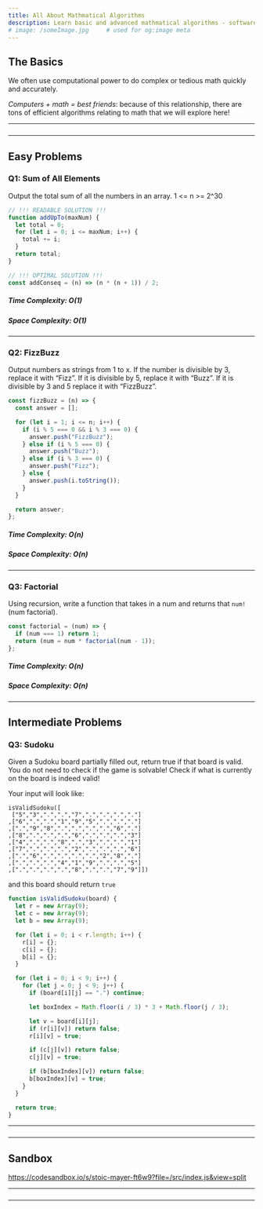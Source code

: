 ```yaml
---
title: All About Mathmatical Algorithms
description: Learn basic and advanced mathmatical algorithms - software development.
# image: /someImage.jpg     # used for og:image meta
---
```


## The Basics

We often use computational power to do complex
or tedious math quickly and accurately.

_Computers + math = best friends_: because of this relationship, there are tons of efficient algorithms
relating to math that we will explore here!

<!-- https://www.geeksforgeeks.org/mathematical-algorithms/ -->

---

###

---

## Easy Problems

### Q1: Sum of All Elements

Output the total sum of all the numbers in an array. 1 <= n >= 2^30

```js
// !!! READABLE SOLUTION !!!
function addUpTo(maxNum) {
  let total = 0;
  for (let i = 0; i <= maxNum; i++) {
    total += i;
  }
  return total;
}

// !!! OPTIMAL SOLUTION !!!
const addConseq = (n) => (n * (n + 1)) / 2;
```

##### Time Complexity: O(1)

##### Space Complexity: O(1)

---

### Q2: FizzBuzz

Output numbers as strings from 1 to x. If the number is divisible by 3, replace it with “Fizz”.
If it is divisible by 5, replace it with “Buzz”. If it is divisible by 3 and 5 replace it with “FizzBuzz”.

```js
const fizzBuzz = (n) => {
  const answer = [];

  for (let i = 1; i <= n; i++) {
    if (i % 5 === 0 && i % 3 === 0) {
      answer.push("FizzBuzz");
    } else if (i % 5 === 0) {
      answer.push("Buzz");
    } else if (i % 3 === 0) {
      answer.push("Fizz");
    } else {
      answer.push(i.toString());
    }
  }

  return answer;
};
```

##### Time Complexity: O(n)

##### Space Complexity: O(n)

---

### Q3: Factorial

Using recursion, write a function that takes in a num and returns that `num!` (num factorial).

```js
const factorial = (num) => {
  if (num === 1) return 1;
  return (num = num * factorial(num - 1));
};
```

##### Time Complexity: O(n)

##### Space Complexity: O(n)

---

## Intermediate Problems

### Q3: Sudoku

Given a Sudoku board partially filled out, return true if that board is valid. You do not need to check if the game is solvable! Check if what is currently on the board is indeed valid!

Your input will look like:

```
isValidSudoku([
 ["5","3",".",".","7",".",".",".","."]
,["6",".",".","1","9","5",".",".","."]
,[".","9","8",".",".",".",".","6","."]
,["8",".",".",".","6",".",".",".","3"]
,["4",".",".","8",".","3",".",".","1"]
,["7",".",".",".","2",".",".",".","6"]
,[".","6",".",".",".",".","2","8","."]
,[".",".",".","4","1","9",".",".","5"]
,[".",".",".",".","8",".",".","7","9"]])
```

and this board should return `true`

```js
function isValidSudoku(board) {
  let r = new Array(9);
  let c = new Array(9);
  let b = new Array(9);

  for (let i = 0; i < r.length; i++) {
    r[i] = {};
    c[i] = {};
    b[i] = {};
  }

  for (let i = 0; i < 9; i++) {
    for (let j = 0; j < 9; j++) {
      if (board[i][j] == ".") continue;

      let boxIndex = Math.floor(i / 3) * 3 + Math.floor(j / 3);

      let v = board[i][j];
      if (r[i][v]) return false;
      r[i][v] = true;

      if (c[j][v]) return false;
      c[j][v] = true;

      if (b[boxIndex][v]) return false;
      b[boxIndex][v] = true;
    }
  }

  return true;
}
```

---

###

---

## Sandbox

https://codesandbox.io/s/stoic-mayer-ft6w9?file=/src/index.js&view=split

---

###

---

<!-- ## Advanced Mathmatical Algos -->
